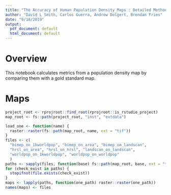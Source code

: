 ```yaml
---
title: "The Accuracy of Human Population Density Maps : Detailed Methods"
author: "David L Smith, Carlos Guerra, Andrew Dolgert, Brendan Fries"
date: "9/18/2019"
output:
  pdf_document: default
  html_document: default
---
```


# Overview

This notebook calculates metrics from a population density map
by comparing them with a gold standard map.

# Maps

```r
project_root <- rprojroot::find_root(rprojroot::is_rstudio_project)
map_root <- fs::path(project_root, "inst", "extdata")

load_one <- function(name) {
  raster::raster(fs::path(map_root, name, ext = "tif"))
}
files <- c(
  "bimep_on_1kworldpop", "bimep_on_area", "bimep_on_landscan",
  "hrsl_on_area", "hrsl_on_hrsl", "landscan_on_landscan",
  "worldpop_on_1kworldpop", "worldpop_on_worldpop"
  )
paths <- sapply(files, function(base) fs::path(map_root, base, ext = "tif"))
for (check_exist in paths) {
  stopifnot(file.exists(check_exist))
}
maps <- lapply(paths, function(one_path) raster::raster(one_path))
names(maps) <- files
```


